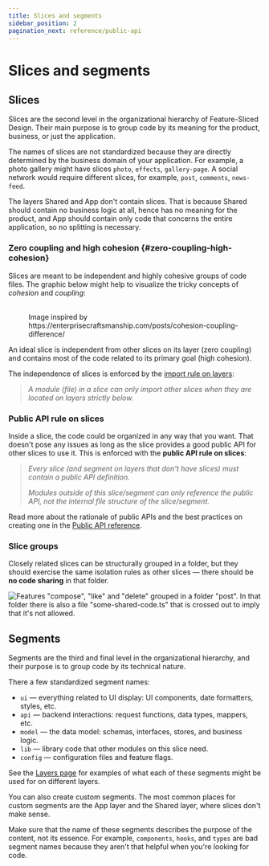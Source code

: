 ```yaml
---
title: Slices and segments
sidebar_position: 2
pagination_next: reference/public-api
---
```



# Slices and segments

## Slices

Slices are the second level in the organizational hierarchy of Feature-Sliced Design. Their main purpose is to group code by its meaning for the product, business, or just the application.

The names of slices are not standardized because they are directly determined by the business domain of your application. For example, a photo gallery might have slices `photo`, `effects`, `gallery-page`. A social network would require different slices, for example, `post`, `comments`, `news-feed`.

The layers Shared and App don't contain slices. That is because Shared should contain no business logic at all, hence has no meaning for the product, and App should contain only code that concerns the entire application, so no splitting is necessary.

### Zero coupling and high cohesion {#zero-coupling-high-cohesion}

Slices are meant to be independent and highly cohesive groups of code files. The graphic below might help to visualize the tricky concepts of _cohesion_ and _coupling_:

<figure>
    <img src={useBaseUrl("/img/coupling-cohesion-light.svg#light-mode-only")} alt="" />
    <img src={useBaseUrl("/img/coupling-cohesion-dark.svg#dark-mode-only")} alt="" />
    <figcaption>
        Image inspired by https://enterprisecraftsmanship.com/posts/cohesion-coupling-difference/
    </figcaption>
</figure>

An ideal slice is independent from other slices on its layer (zero coupling) and contains most of the code related to its primary goal (high cohesion).

The independence of slices is enforced by the [import rule on layers][layers--import-rule]:

> _A module (file) in a slice can only import other slices when they are located on layers strictly below._

### Public API rule on slices

Inside a slice, the code could be organized in any way that you want. That doesn't pose any issues as long as the slice provides a good public API for other slices to use it. This is enforced with the **public API rule on slices**:

> _Every slice (and segment on layers that don't have slices) must contain a public API definition._
>
> _Modules outside of this slice/segment can only reference the public API, not the internal file structure of the slice/segment._

Read more about the rationale of public APIs and the best practices on creating one in the [Public API reference][ref-public-api].

### Slice groups

Closely related slices can be structurally grouped in a folder, but they should exercise the same isolation rules as other slices — there should be **no code sharing** in that folder.

![Features "compose", "like" and "delete" grouped in a folder "post". In that folder there is also a file "some-shared-code.ts" that is crossed out to imply that it's not allowed.](/img/graphic-nested-slices.svg)

## Segments

Segments are the third and final level in the organizational hierarchy, and their purpose is to group code by its technical nature.

There a few standardized segment names:

- `ui` — everything related to UI display: UI components, date formatters, styles, etc.
- `api` — backend interactions: request functions, data types, mappers, etc.
- `model` — the data model: schemas, interfaces, stores, and business logic.
- `lib` — library code that other modules on this slice need.
- `config` — configuration files and feature flags.

See the [Layers page][layers--layer-definitions] for examples of what each of these segments might be used for on different layers.

You can also create custom segments. The most common places for custom segments are the App layer and the Shared layer, where slices don't make sense.

Make sure that the name of these segments describes the purpose of the content, not its essence. For example, `components`, `hooks`, and `types` are bad segment names because they aren't that helpful when you're looking for code.

[layers--layer-definitions]: /docs/reference/layers#layer-definitions
[layers--import-rule]: /docs/reference/layers#import-rule-on-layers
[ref-public-api]: /docs/reference/public-api
